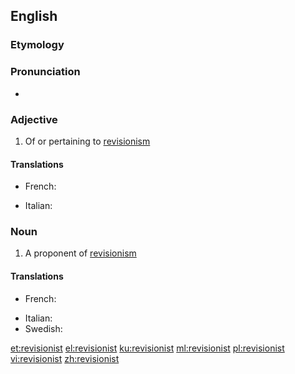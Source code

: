 ==English==

===Etymology===
{{suffix|revision|ist}}

===Pronunciation===
* {{IPA|/ɹɪˈvɪʒənɪst/}}

===Adjective===
{{en-adj}}

# Of or pertaining to [[revisionism]]

====Translations====
{{trans-top|of or pertaining to revisionism}}
* French: {{t+|fr|révisionniste|m|f}}
{{trans-mid}}
* Italian: {{t|it|revisionista}}
{{trans-bottom}}

===Noun===
{{en-noun}}

# A proponent of [[revisionism]]

====Translations====
{{trans-top|a proponent of revisionism}}
* French: {{t+|fr|révisionniste|m|f}}
{{trans-mid}}
* Italian: {{t|it|revisionista}}
* Swedish: {{t|sv|revisionist}}
{{trans-bottom}}

[[et:revisionist]]
[[el:revisionist]]
[[ku:revisionist]]
[[ml:revisionist]]
[[pl:revisionist]]
[[vi:revisionist]]
[[zh:revisionist]]